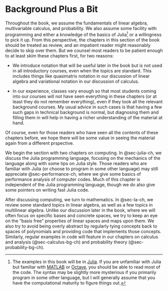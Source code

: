 # Background Plus a Bit

Throughout the book, we assume the fundamentals of linear algebra,
multivariable calculus, and probability.  We also assume some facility
with programming and either a knowledge of the basics of
Julia[^julia-matlab-octave] or a willingness to pick it up.
From this perspective, the chapters in this section of the book should
be treated as review, and an impatient reader might reasonably decide
to skip over them.  But we counsel most readers to be patient enough
to at least skim these chapters first, for two reasons:

- We introduce notation that will be useful later in the book but is
  not used in all introductory courses, even when the topics are
  standard.  This includes things like quasimatrix notation in our
  discussion of linear algebra and variational notation in our
  discussion of calculus.

- In our experience, classes vary enough so that most students coming
  into our courses will not have seen everything in these chapters (or
  at least they do not remember everything), even if they took all the
  relevant background courses.  My usual advice in such cases is that
  having a few such gaps in technical background is normal, but
  diagnosing them and filling them in will help in having a richer
  understanding of the material at hand.

Of course, even for those readers who have seen all the contents of
these chapters before, we hope there will be some value in seeing the
material again from a different prspective.

We begin the section with two chapters on computing.  In
@sec-julia-ch, we discuss the Julia programming language, focusing on
the mechanics of the language along with some tips on Julia style.
Those readers who are familiar with Julia (or choose to program in
some other language) may still appreciate @sec-performance-ch, where
we give some basics of performance analysis of computer codes.  Much
of this chapter is independent of the Julia programming language,
though we do also give some pointers on writing fast Julia code.

After discussing computing, we turn to mathematics.  In @sec-la-ch, we
review some standard topics in linear algebra, as well as a few topics
in multilinear algebra.  Unlike our discussion later in the book,
where we will often focus on specific bases and concrete spaces, we
try to keep an eye on the "basis free" properties of linear spaces and
maps upon them.  We also try to avoid being overly abstract by
regularly tying concepts back to spaces of polynomials and providing
code that implements those concepts.  Similarly, regular examples in
code will feature in our chapters on calculus and analysis
(@sec-calculus-bg-ch) and probability theory (@sec-probability-bg-ch).

[^julia-matlab-octave]: The examples in this book will be in
    [Julia](https://julialang.org/).  If you are unfamiliar with Julia
    but familiar with
    [MATLAB](https://www.mathworks.com/products/matlab.html) or
    [Octave](https://octave.org/), you should be able to read most of
    the code.  The syntax may be slightly more mysterious if you
    primarily program in some other language, but I will generally
    assume that you have the computational maturity to figure things
    out.

